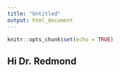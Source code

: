 ```yaml
---
title: "Untitled"
output: html_document
---
```


```r
knitr::opts_chunk$set(echo = TRUE)
```
## Hi Dr. Redmond